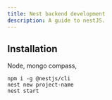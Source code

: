 ```yaml
---
title: Nest backend development
description: A guide to nestJS.
---
```



## Installation

Node, mongo compass,

```
npm i -g @nestjs/cli
nest new project-name
nest start
```


